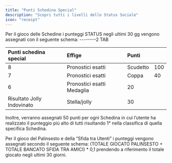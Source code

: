 ```yaml
---
title: "Punti Schedina Special"
description: "Scopri tutti i livelli dello Status Sociale"
icon: "receipt"
---
```


Per il gioco delle Schedine i punteggi STATUS negli ultimi 30 gg vengono assegnati con il seguente schema: --------2 TAB

| **Punti schedina special** | **Effige**                 | **Punti** |     |
| :------------------------- | :------------------------- | :-------- | --- |
| 8                          | Pronostici esatti          | Scudetto  | 100 |
| 7                          | Pronostici esatti          | Coppa     | 40  |
| 6                          | Pronostici esatti Medaglia | 20        |     |
| Risultato Jolly Indovinato | Stella/jolly               | 30        |     |

Inoltre, verranno assegnati 50 punti per ogni Schedina in cui l’utente ha realizzato il punteggio più alto di tutti risultando 1° nella classifica di quella specifica Schedina.

Per il gioco del Palinsesto e della “Sfida tra Utenti” i punteggi vengono assegnati secondo il seguente schema: (TOTALE GIOCATO PALINSESTO + TOTALE BANCATO SFIDA TRA AMICI) \* 0,1 prendendo a riferimento il totale giocato negli ultimi 30 giorni.